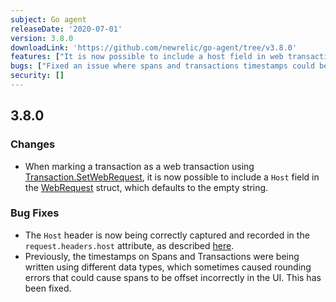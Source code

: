 ```yaml
---
subject: Go agent
releaseDate: '2020-07-01'
version: 3.8.0
downloadLink: 'https://github.com/newrelic/go-agent/tree/v3.8.0'
features: ["It is now possible to include a host field in web transactions in the WebRequest struct"]
bugs: ["Fixed an issue where spans and transactions timestamps could be offset incorrectly in the UI", "The host header is now being correctly captured and recorded in the request.headers.host attribute"]
security: []
---
```


## 3.8.0

### Changes

* When marking a transaction as a web transaction using [Transaction.SetWebRequest](https://godoc.org/github.com/newrelic/go-agent/v3/newrelic#Transaction.SetWebRequest), it is now possible to include a `Host` field in the [WebRequest](https://godoc.org/github.com/newrelic/go-agent/v3/newrelic#WebRequest) struct, which defaults to the empty string.

### Bug Fixes

* The `Host` header is now being correctly captured and recorded in the `request.headers.host` attribute, as described [here](https://docs.newrelic.com/docs/agents/go-agent/instrumentation/go-agent-attributes#requestHeadersHost).
* Previously, the timestamps on Spans and Transactions were being written using different data types, which sometimes caused rounding errors that could cause spans to be offset incorrectly in the UI. This has been fixed.
